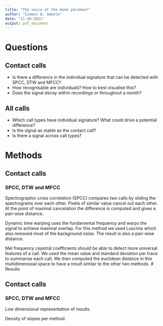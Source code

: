 ```yaml
---
title: "The voice of the monk parakeet"
author: "Simeon Q. Smeele"
date: "11-10-2021"
output: pdf_document
---
```


# Questions

## Contact calls
- Is there a difference in the individual signature that can be detected with SPCC, DTW and MFCC?
- How recognisable are individuals? How to best visualise this?
- Does the signal decay within recordings or throughout a month?

## All calls
- Which call types have individual signature? What could drive a potential difference?
- Is the signal as stable as the contact call?
- Is there a signal across call types?

# Methods

## Contact calls

### SPCC, DTW and MFCC

Spectrographic cross correlation (SPCC) compares two calls by sliding the spectrograms over each other. Pixels of similar value cancel out each other. At the point of maximal cancelation the difference is computed and gives a pair-wise distance. 

Dynamic time warping uses the fundamental frequency and warps the signal to achieve maximal overlap. For this method we used Luscinia which also removed most of the background noise. The result is also a pair-wise distance. 

Mel frequency cepstral coefficients should be able to detect more universal features of a call. We used the mean value and standard deviation per trace to summarise each call. We then computed the euclidean distance in this multidimensioal space to have a result similar to the other two methods. 
# Results

## Contact calls

### SPCC, DTW and MFCC

Low dimensional representation of results. 

Density of slopes per method. 







